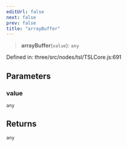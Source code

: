 ```yaml
---
editUrl: false
next: false
prev: false
title: "arrayBuffer"
---
```


> **arrayBuffer**(`value`): `any`

Defined in: three/src/nodes/tsl/TSLCore.js:691

## Parameters

### value

`any`

## Returns

`any`
